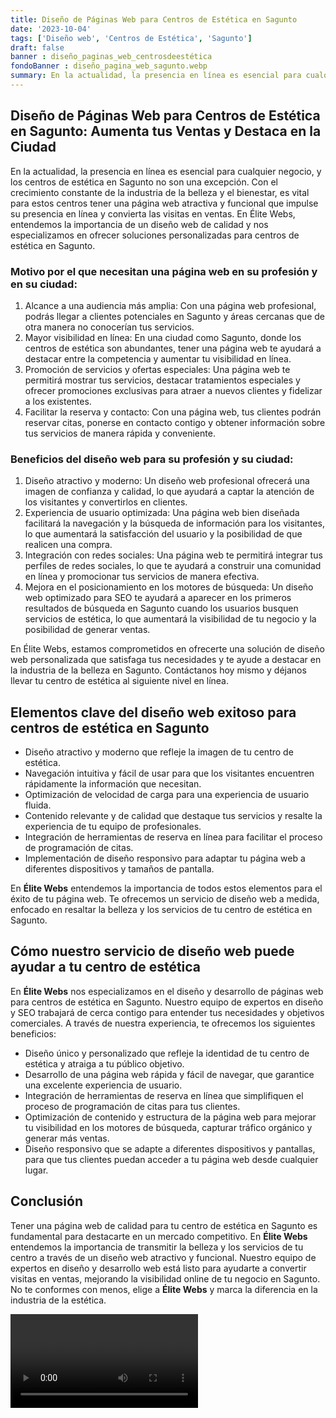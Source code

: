 ```yaml
---
title: Diseño de Páginas Web para Centros de Estética en Sagunto
date: '2023-10-04'
tags: ['Diseño web', 'Centros de Estética', 'Sagunto']
draft: false
banner : diseño_paginas_web_centrosdeestética
fondoBanner : diseño_pagina_web_sagunto.webp
summary: En la actualidad, la presencia en línea es esencial para cualquier negocio, y los centros de estética en Sagunto no son una excepción. Con el crecimiento constante de la industria de la belleza y el bienestar, es vital para estos centros tener una página web atractiva y funcional que impulse su presencia en línea y convierta las visitas en ventas. En Élite Webs, entendemos la importancia de un diseño web de calidad y nos especializamos en ofrecer soluciones personalizadas para centros de estética en Sagunto.
---
```


## Diseño de Páginas Web para Centros de Estética en Sagunto: Aumenta tus Ventas y Destaca en la Ciudad

En la actualidad, la presencia en línea es esencial para cualquier negocio, y los centros de estética en Sagunto no son una excepción. Con el crecimiento constante de la industria de la belleza y el bienestar, es vital para estos centros tener una página web atractiva y funcional que impulse su presencia en línea y convierta las visitas en ventas. En Élite Webs, entendemos la importancia de un diseño web de calidad y nos especializamos en ofrecer soluciones personalizadas para centros de estética en Sagunto.

### Motivo por el que necesitan una página web en su profesión y en su ciudad:

1. Alcance a una audiencia más amplia: Con una página web profesional, podrás llegar a clientes potenciales en Sagunto y áreas cercanas que de otra manera no conocerían tus servicios.
2. Mayor visibilidad en línea: En una ciudad como Sagunto, donde los centros de estética son abundantes, tener una página web te ayudará a destacar entre la competencia y aumentar tu visibilidad en línea.
3. Promoción de servicios y ofertas especiales: Una página web te permitirá mostrar tus servicios, destacar tratamientos especiales y ofrecer promociones exclusivas para atraer a nuevos clientes y fidelizar a los existentes.
4. Facilitar la reserva y contacto: Con una página web, tus clientes podrán reservar citas, ponerse en contacto contigo y obtener información sobre tus servicios de manera rápida y conveniente.

### Beneficios del diseño web para su profesión y su ciudad:

1. Diseño atractivo y moderno: Un diseño web profesional ofrecerá una imagen de confianza y calidad, lo que ayudará a captar la atención de los visitantes y convertirlos en clientes.
2. Experiencia de usuario optimizada: Una página web bien diseñada facilitará la navegación y la búsqueda de información para los visitantes, lo que aumentará la satisfacción del usuario y la posibilidad de que realicen una compra.
3. Integración con redes sociales: Una página web te permitirá integrar tus perfiles de redes sociales, lo que te ayudará a construir una comunidad en línea y promocionar tus servicios de manera efectiva.
4. Mejora en el posicionamiento en los motores de búsqueda: Un diseño web optimizado para SEO te ayudará a aparecer en los primeros resultados de búsqueda en Sagunto cuando los usuarios busquen servicios de estética, lo que aumentará la visibilidad de tu negocio y la posibilidad de generar ventas.

En Élite Webs, estamos comprometidos en ofrecerte una solución de diseño web personalizada que satisfaga tus necesidades y te ayude a destacar en la industria de la belleza en Sagunto. Contáctanos hoy mismo y déjanos llevar tu centro de estética al siguiente nivel en línea.

<GifSeo />

<Cta />

## Elementos clave del diseño web exitoso para centros de estética en Sagunto

- Diseño atractivo y moderno que refleje la imagen de tu centro de estética.
- Navegación intuitiva y fácil de usar para que los visitantes encuentren rápidamente la información que necesitan.
- Optimización de velocidad de carga para una experiencia de usuario fluida.
- Contenido relevante y de calidad que destaque tus servicios y resalte la experiencia de tu equipo de profesionales.
- Integración de herramientas de reserva en línea para facilitar el proceso de programación de citas.
- Implementación de diseño responsivo para adaptar tu página web a diferentes dispositivos y tamaños de pantalla.

En **Élite Webs** entendemos la importancia de todos estos elementos para el éxito de tu página web. Te ofrecemos un servicio de diseño web a medida, enfocado en resaltar la belleza y los servicios de tu centro de estética en Sagunto.

## Cómo nuestro servicio de diseño web puede ayudar a tu centro de estética

En **Élite Webs** nos especializamos en el diseño y desarrollo de páginas web para centros de estética en Sagunto. Nuestro equipo de expertos en diseño y SEO trabajará de cerca contigo para entender tus necesidades y objetivos comerciales. A través de nuestra experiencia, te ofrecemos los siguientes beneficios:

- Diseño único y personalizado que refleje la identidad de tu centro de estética y atraiga a tu público objetivo.
- Desarrollo de una página web rápida y fácil de navegar, que garantice una excelente experiencia de usuario.
- Integración de herramientas de reserva en línea que simplifiquen el proceso de programación de citas para tus clientes.
- Optimización de contenido y estructura de la página web para mejorar tu visibilidad en los motores de búsqueda, capturar tráfico orgánico y generar más ventas.
- Diseño responsivo que se adapte a diferentes dispositivos y pantallas, para que tus clientes puedan acceder a tu página web desde cualquier lugar.

## Conclusión

Tener una página web de calidad para tu centro de estética en Sagunto es fundamental para destacarte en un mercado competitivo. En **Élite Webs** entendemos la importancia de transmitir la belleza y los servicios de tu centro a través de un diseño web atractivo y funcional. Nuestro equipo de expertos en diseño y desarrollo web está listo para ayudarte a convertir visitas en ventas, mejorando la visibilidad online de tu negocio en Sagunto. No te conformes con menos, elige a **Élite Webs** y marca la diferencia en la industria de la estética.

<Video />

<CtaBot job='Centros de Estética' city='Sagunto'/>

<Gmaps query='Sagunto+españa+maps' />